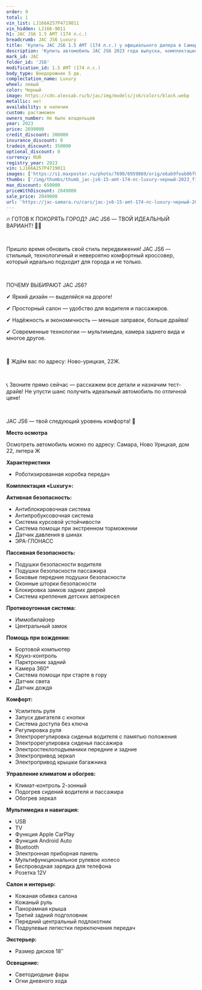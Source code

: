 ```yaml
---
order: 9
total: 1
vin_list: LJ166A257P4719011
vin_hidden: LJ166-9011
h1: JAC JS6 1.5 AMT (174 л.с.)
breadcrumb: JAC JS6 Luxury
title: 'Купить JAC JS6 1.5 AMT (174 л.с.) у официального дилера в Самаре'
description: 'Купить автомобиль JAC JS6 2023 года выпуска, комплектация Luxury, цвет - Черный, двигатель - 1.5 AMT (174 л.с.) у официального дилера в г. Самара. Стоимость данного автомобиля JAC JS6 – 2049000'
mark_id: JAC
folder_id: 'JS6'
modification_id: 1.5 AMT (174 л.с.)
body_type: Внедорожник 5 дв.
complectation_name: Luxury
wheel: левый
color: Черный
image: https://cdn.alexsab.ru/b/jac/img/models/js6/colors/black.webp
metallic: нет
availability: в наличии
custom: растаможен
owners_number: Не было владельцев
year: 2023
price: 2699000
credit_discount: 300000
insurance_discount: 0
tradein_discount: 350000
optional_discount: 0
currency: RUR
registry_year: 2023
vin: LJ166A257P4719011
images: ['https://s1.maxposter.ru/photo/7690/6959869/orig/e6ab9feab06f0d1d314d835bbcff178c.jpg?sid=14', 'https://s1.maxposter.ru/photo/7690/6959869/orig/144eadfd0d252942c32b9f52395132fa.jpg?sid=14', 'https://s1.maxposter.ru/photo/7690/6959869/orig/b76b9dbbfb776da92df43c5e44de7704.jpg?sid=14', 'https://s1.maxposter.ru/photo/7690/6959869/orig/d1a2342d8b05e700e875f8ef08643f84.jpg?sid=14', 'https://s1.maxposter.ru/photo/7690/6959869/orig/dcaf8f9bc40045adacbd2070b9ebba70.jpg?sid=14', 'https://s1.maxposter.ru/photo/7690/6959869/orig/d50458e69820252dd46b5b39b4b085d5.jpg?sid=14', 'https://s1.maxposter.ru/photo/7690/6959869/orig/ec8a866abd4375e381bd7627581dcb50.jpg?sid=14', 'https://s1.maxposter.ru/photo/7690/6959869/orig/8296b4687558b70b701728393de60370.jpg?sid=14', 'https://s1.maxposter.ru/photo/7690/6959869/orig/47bb352f9453df8e30172201ad107201.jpg?sid=14', 'https://s1.maxposter.ru/photo/7690/6959869/orig/4b0ebafa044e2b0491f56a7e0a1bd255.jpg?sid=14', 'https://s1.maxposter.ru/photo/7690/6959869/orig/1d6465f0abe26a9e77d3f44261782aa6.jpg?sid=14', 'https://s1.maxposter.ru/photo/7690/6959869/orig/6e54b694765f1b711f699e4933ac69b6.jpg?sid=14', 'https://s1.maxposter.ru/photo/7690/6959869/orig/772fe3b21d53cd4718f96fcc79c2376f.jpg?sid=14', 'https://s1.maxposter.ru/photo/7690/6959869/orig/8931e6d3bb10e9e1f4e8180e9912b7bf.jpg?sid=14', 'https://s1.maxposter.ru/photo/7690/6959869/orig/86273d4a0d1495f07572a4bf853b9cf0.jpg?sid=14', 'https://s1.maxposter.ru/photo/7690/6959869/orig/99faf46d90565e85876febad8085b8b9.jpg?sid=14', 'https://s1.maxposter.ru/photo/7690/6959869/orig/0bad7106335464c04b680bc5cccb6a08.jpg?sid=14', 'https://s1.maxposter.ru/photo/7690/6959869/orig/23fb9234144b3a5244565e614fbab289.jpg?sid=14', 'https://s1.maxposter.ru/photo/7690/6959869/orig/90b174976bf09b990b62b0febb8cdb5c.jpg?sid=14', 'https://s1.maxposter.ru/photo/7690/6959869/orig/ff4f39f7cf09750b21880ce5c05fc180.jpg?sid=14', 'https://s1.maxposter.ru/photo/7690/6959869/orig/4686b8059d629717daf2a7b962e33aee.jpg?sid=14', 'https://s1.maxposter.ru/photo/7690/6959869/orig/5155bb99464f383cf22c948fbd9eadc3.jpg?sid=14', 'https://s1.maxposter.ru/photo/7690/6959869/orig/759fd48502c0cdab9a1a8283ce21629a.jpg?sid=14', 'https://s1.maxposter.ru/photo/7690/6959869/orig/4f2f2710b99169cbcae6763961b496a8.jpg?sid=14', 'https://s1.maxposter.ru/photo/7690/6959869/orig/8041f01ecc047a35682d751fd1eb475f.jpg?sid=14', 'https://s1.maxposter.ru/photo/7690/6959869/orig/4817012aaf324e7a95f1d9e4bc44e3cc.jpg?sid=14', 'https://s1.maxposter.ru/photo/7690/6959869/orig/484d2db911b85ad02476f66d6b6f02d0.jpg?sid=14', 'https://s1.maxposter.ru/photo/7690/6959869/orig/965812d5926afe1e241b862458acfdb3.jpg?sid=14', 'https://s1.maxposter.ru/photo/7690/6959869/orig/c5a8e11ac76847df513fe4d8c58397f2.jpg?sid=14', 'https://s1.maxposter.ru/photo/7690/6959869/orig/9fcd25f1ab293ffd0dbccac9b8b9de86.jpg?sid=14', 'https://s1.maxposter.ru/photo/7690/6959869/orig/7277d1db9aea0263b80f545c28685933.jpg?sid=14', 'https://s1.maxposter.ru/photo/7690/6959869/orig/7bb7648e44dca41086f88ee5b17869b3.jpg?sid=14', 'https://s1.maxposter.ru/photo/7690/6959869/orig/389b5ae4a35f10eed2a15a62a324e0f6.jpg?sid=14', 'https://s1.maxposter.ru/photo/7690/6959869/orig/636b4370f98a22720dfe7876f24ca19b.jpg?sid=14', 'https://s1.maxposter.ru/photo/7690/6959869/orig/29a4ad4143066f29571bafb6eab4820e.jpg?sid=14', 'https://s1.maxposter.ru/photo/7690/6959869/orig/510cf9fca608acb922e184d6c7ce742f.jpg?sid=14', 'https://s1.maxposter.ru/photo/7690/6959869/orig/a02d2131ea51d0862e27a3fd579fb46e.jpg?sid=14', 'https://s1.maxposter.ru/photo/7690/6959869/orig/6b2cecdef5f87cd4c615fc56a0831647.jpg?sid=14', 'https://s1.maxposter.ru/photo/7690/6959869/orig/94bd4a60b1a418cfaf5dc21537df5745.jpg?sid=14', 'https://s1.maxposter.ru/photo/7690/6959869/orig/033596a4d0114e39abd17e54a46e579b.jpg?sid=14']
thumbs: ['/img/thumbs/thumb_jac-js6-15-amt-174-лс-luxury-черный-2023_f178c_0.webp', '/img/thumbs/thumb_jac-js6-15-amt-174-лс-luxury-черный-2023_132fa_1.webp', '/img/thumbs/thumb_jac-js6-15-amt-174-лс-luxury-черный-2023_e7704_2.webp', '/img/thumbs/thumb_jac-js6-15-amt-174-лс-luxury-черный-2023_43f84_3.webp', '/img/thumbs/thumb_jac-js6-15-amt-174-лс-luxury-черный-2023_bba70_4.webp']
max_discount: 650000
priceWithDiscount: 2049000
sale_price: 2049000
url: 'https://jac-samara.ru/cars/jac-js6-15-amt-174-лс-luxury-черный-2023/'
---
```

<p>
 <p>
  🔥 ГОТОВ К ПОКОРЯТЬ ГОРОД? JAC JS6 — ТВОЙ ИДЕАЛЬНЫЙ ВАРИАНТ! 🚗💨
  <br/>
 </p>
 <br/>
 <p>
  Пришло время обновить свой стиль передвижения! JAC JS6 — стильный, технологичный и невероятно комфортный кроссовер, который идеально подходит для города и не только.
  <br/>
 </p>
 <br/>
 <p>
  ПОЧЕМУ ВЫБИРАЮТ JAC JS6?
  <br/>
 </p>
 <p>
  ✔ Яркий дизайн — выделяйся на дороге!
  <br/>
 </p>
 <p>
  ✔ Просторный салон — удобство для водителя и пассажиров.
  <br/>
 </p>
 <p>
  ✔ Надёжность и экономичность — меньше заправок, больше драйва!
  <br/>
 </p>
 <p>
  ✔ Современные технологии — мультимедиа, камера заднего вида и многое другое.
  <br/>
 </p>
 <br/>
 <p>
  📍 Ждём вас по адресу: Ново-урицкая, 22Ж.
  <br/>
 </p>
 <br/>
 <p>
  📞 Звоните прямо сейчас — расскажем все детали и назначим тест-драйв! Не упусти шанс получить идеальный автомобиль по отличной цене!
  <br/>
 </p>
 <br/>
 <p>
  JAC JS6 — твой следующий уровень комфорта! 🚀
 </p>
 <p>
  <strong>
   Место осмотра
  </strong>
 </p>
 <p>
  Осмотреть автомобиль можно по адресу: Самара, Ново Урицкая, дом 22, литера Ж
 </p>
 <p>
  <strong>
   Характеристики
  </strong>
 </p>
 <ul>
  <li>
   Роботизированная коробка передач
  </li>
 </ul>
 <p>
  <strong>
   Комплектация «Luxury»:
  </strong>
 </p>
 <p>
  <strong>
   Активная безопасность:
  </strong>
 </p>
 <ul>
  <li>
   Антиблокировочная система
  </li>
  <li>
   Антипробуксовочная система
  </li>
  <li>
   Система курсовой устойчивости
  </li>
  <li>
   Система помощи при экстренном торможении
  </li>
  <li>
   Датчик давления в шинах
  </li>
  <li>
   ЭРА-ГЛОНАСС
  </li>
 </ul>
 <p>
  <strong>
   Пассивная безопасность:
  </strong>
 </p>
 <ul>
  <li>
   Подушки безопасности водителя
  </li>
  <li>
   Подушки безопасности пассажира
  </li>
  <li>
   Боковые передние подушки безопасности
  </li>
  <li>
   Оконные шторки безопасности
  </li>
  <li>
   Блокировка замков задних дверей
  </li>
  <li>
   Система крепления детских автокресел
  </li>
 </ul>
 <p>
  <strong>
   Противоугонная система:
  </strong>
 </p>
 <ul>
  <li>
   Иммобилайзер
  </li>
  <li>
   Центральный замок
  </li>
 </ul>
 <p>
  <strong>
   Помощь при вождении:
  </strong>
 </p>
 <ul>
  <li>
   Бортовой компьютер
  </li>
  <li>
   Круиз-контроль
  </li>
  <li>
   Парктроник задний
  </li>
  <li>
   Камера 360°
  </li>
  <li>
   Система помощи при старте в гору
  </li>
  <li>
   Датчик света
  </li>
  <li>
   Датчик дождя
  </li>
 </ul>
 <p>
  <strong>
   Комфорт:
  </strong>
 </p>
 <ul>
  <li>
   Усилитель руля
  </li>
  <li>
   Запуск двигателя с кнопки
  </li>
  <li>
   Система доступа без ключа
  </li>
  <li>
   Регулировка руля
  </li>
  <li>
   Электрорегулировка сиденья водителя с памятью положения
  </li>
  <li>
   Электрорегулировка сиденья пассажира
  </li>
  <li>
   Электростеклоподъемники передние и задние
  </li>
  <li>
   Электропривод зеркал
  </li>
  <li>
   Электропривод крышки багажника
  </li>
 </ul>
 <p>
  <strong>
   Управление климатом и обогрев:
  </strong>
 </p>
 <ul>
  <li>
   Климат-контроль 2-зонный
  </li>
  <li>
   Подогрев сидений водителя и пассажира
  </li>
  <li>
   Обогрев зеркал
  </li>
 </ul>
 <p>
  <strong>
   Мультимедиа и навигация:
  </strong>
 </p>
 <ul>
  <li>
   USB
  </li>
  <li>
   TV
  </li>
  <li>
   Функция Apple CarPlay
  </li>
  <li>
   Функция Android Auto
  </li>
  <li>
   Bluetooth
  </li>
  <li>
   Электронная приборная панель
  </li>
  <li>
   Мультифункциональное рулевое колесо
  </li>
  <li>
   Беспроводная зарядка для телефона
  </li>
  <li>
   Розетка 12V
  </li>
 </ul>
 <p>
  <strong>
   Салон и интерьер:
  </strong>
 </p>
 <ul>
  <li>
   Кожаная обивка салона
  </li>
  <li>
   Кожаный руль
  </li>
  <li>
   Панорамная крыша
  </li>
  <li>
   Третий задний подголовник
  </li>
  <li>
   Передний центральный подлокотник
  </li>
  <li>
   Подрулевые лепестки переключения передач
  </li>
 </ul>
 <p>
  <strong>
   Экстерьер:
  </strong>
 </p>
 <ul>
  <li>
   Размер дисков 18″
  </li>
 </ul>
 <p>
  <strong>
   Освещение:
  </strong>
 </p>
 <ul>
  <li>
   Светодиодные фары
  </li>
  <li>
   Огни дневного хода
  </li>
 </ul>
</p>
